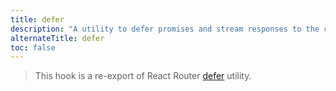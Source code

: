 ```yaml
---
title: defer
description: "A utility to defer promises and stream responses to the client"
alternateTitle: defer
toc: false
---
```


> This hook is a re-export of React Router [defer](https://reactrouter.com/en/main/guides/deferred) utility.

